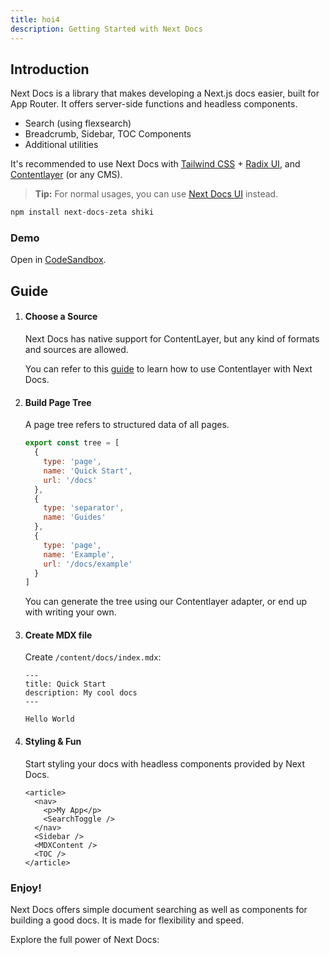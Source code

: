 ```yaml
---
title: hoi4
description: Getting Started with Next Docs
---
```


## Introduction

Next Docs is a library that makes developing a Next.js docs easier, built for
App Router. It offers server-side functions and headless components.

- Search (using flexsearch)
- Breadcrumb, Sidebar, TOC Components
- Additional utilities

It's recommended to use Next Docs with [Tailwind CSS](https://tailwindcss.com) +
[Radix UI](https://www.radix-ui.com), and
[Contentlayer](https://www.contentlayer.dev) (or any CMS).

> **Tip:** For normal usages, you can use [Next Docs UI](/docs/ui) instead.

```bash
npm install next-docs-zeta shiki
```

### Demo

Open in [CodeSandbox](https://githubbox.com/SonMooSans/next-docs-template).

## Guide

1. #### Choose a Source

   Next Docs has native support for ContentLayer, but any kind of formats and
   sources are allowed.

   You can refer to this [guide](/docs/headless/contentlayer) to learn how to
   use Contentlayer with Next Docs.

2. #### Build Page Tree

   A page tree refers to structured data of all pages.

   ```js
   export const tree = [
     {
       type: 'page',
       name: 'Quick Start',
       url: '/docs'
     },
     {
       type: 'separator',
       name: 'Guides'
     },
     {
       type: 'page',
       name: 'Example',
       url: '/docs/example'
     }
   ]
   ```

   You can generate the tree using our Contentlayer adapter, or end up with
   writing your own.

3. #### Create MDX file

   Create `/content/docs/index.mdx`:

   ```mdx
   ---
   title: Quick Start
   description: My cool docs
   ---

   Hello World
   ```

4. #### Styling & Fun

   Start styling your docs with headless components provided by Next Docs.

   ```mdx
   <article>
     <nav>
       <p>My App</p>
       <SearchToggle />
     </nav>
     <Sidebar />
     <MDXContent />
     <TOC />
   </article>
   ```

### Enjoy!

Next Docs offers simple document searching as well as components for building a
good docs. It is made for flexibility and speed.

Explore the full power of Next Docs:

<Cards>

<Card
  title="Breadcrumb"
  href="/docs/components/breadcrumb"
  description="The navigation component at the top of screen"
/>

<Card
  title="TOC"
  href="/docs/components/toc"
  description="A Table of Contents with active anchor observer"
/>

<Card
  title="Sidebar"
  href="/docs/components/sidebar"
  description="The navigation bar at aside of viewport"
/>

<Card
  title="Search"
  href="/docs/utils/search"
  description="Implement document searching"
/>

</Cards>
